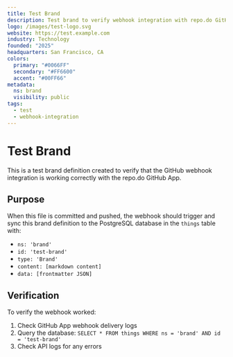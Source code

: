 ```yaml
---
title: Test Brand
description: Test brand to verify webhook integration with repo.do GitHub App
logo: /images/test-logo.svg
website: https://test.example.com
industry: Technology
founded: "2025"
headquarters: San Francisco, CA
colors:
  primary: "#0066FF"
  secondary: "#FF6600"
  accent: "#00FF66"
metadata:
  ns: brand
  visibility: public
tags:
  - test
  - webhook-integration
---
```


# Test Brand

This is a test brand definition created to verify that the GitHub webhook integration is working correctly with the repo.do GitHub App.

## Purpose

When this file is committed and pushed, the webhook should trigger and sync this brand definition to the PostgreSQL database in the `things` table with:
- `ns: 'brand'`
- `id: 'test-brand'`
- `type: 'Brand'`
- `content: [markdown content]`
- `data: [frontmatter JSON]`

## Verification

To verify the webhook worked:
1. Check GitHub App webhook delivery logs
2. Query the database: `SELECT * FROM things WHERE ns = 'brand' AND id = 'test-brand'`
3. Check API logs for any errors
